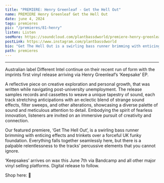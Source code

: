 ```yaml
---
title: "PREMIERE: Henry Greenleaf - Get the Hell Out"
name: PREMIERE Henry Greenleaf Get the Hell Out
date: june 4, 2024
tags: premieres
pic: "/premieres/81-henry"
listen: Listen
seeMore: https://soundcloud.com/plantbassdworld/premiere-henry-greenleaf-get
postLink: https://www.instagram.com/plantbassdworld
bio: "Get The Hell Out is a swirling bass runner brimming with enticing effects and trinkets over a forceful UK funky foundation."
path: premieres
---
```


<SoundCloud url="https://soundcloud.com/plantbassdworld/premiere-henry-greenleaf-get" />

<hr />

Australian label Different Intel continue on their recent run of form with the imprints first vinyl release arriving via Henry Greenleaf’s ‘Keepsake’ EP.

A reflective piece on creative exploration and personal growth, that was written while navigating post-university unemployment. The release samples records and cassettes to weave a unique tapestry of sound, each track stretching anticipations with an eclectic blend of strange sound effects, filter sweeps, and other alterations, showcasing a diverse palette of sound and meticulous attention to detail. Embodying the spirit of fearless innovation, listeners are invited on an immersive pursuit of creativity and connection.

Our featured premiere, ‘Get The Hell Out’, is a swirling bass runner brimming with enticing effects and trinkets over a forceful UK funky foundation. Everything falls together seamlessly here, but there is a palpable relentlessness to the tracks’ percussive elements that you cannot ignore.

‘Keepsakes’ arrives on wax this June 7th via Bandcamp and all other major vinyl selling platforms. Digital release to follow.

Shop here: <HoverLink url="https://differentintel.bandcamp.com/album/div001-henry-greenleaf-keepsake-ep" external /> 🌱
